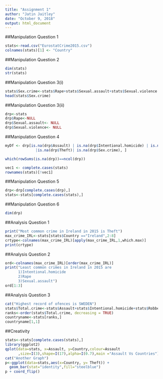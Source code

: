 ```yaml
---
title: "Assignment 1"
author: "Jatin Jaitley"
date: "October 9, 2018"
output: html_document
---
```


##Manipulation Question 1
```r
stats<-read.csv("EurostatCrime2015.csv")
colnames(stats)[1] <- "Country"
```
##Manipulation Question 2
```r
dim(stats)
str(stats)
```
##Manipulation Question 3(i)
```r
stats$Sex.crime<-stats$Rape+stats$Sexual.assault+stats$Sexual.violence
head(stats$Sex.crime)
```
##Manipulation Question 3(ii)
```r
drp<-stats
drp$Rape<-NULL
drp$Sexual.assault<- NULL
drp$Sexual.violence<- NULL
```
##Manipulation Question 4
```r
myDf <- drp[is.na(drp$Assault) | is.na(drp$Intentional.homicide) | is.na(drp$Robbery)
              |is.na(drp$Theft)| is.na(drp$Sex.crime), ]

which(rowSums(is.na(drp))==ncol(drp))

vec1 <- complete.cases(stats)
rownames(stats)[!vec1]
```
##Manipulation Question 5
```r
drp<-drp[complete.cases(drp),]
stats<-stats[complete.cases(stats),]
```
##Manipulation Question 6
```r
dim(drp)
```
##Analysis Question 1
```r
print("Most common crime in Ireland in 2015 is Theft")
max_crime_IRL<-stats[stats$Country =="Ireland",2:8]
crtype<-colnames(max_crime_IRL)[apply(max_crime_IRL,1,which.max)]
print(crtype)
```
##Analysis Question 2
```r
ord<-colnames(max_crime_IRL)[order(max_crime_IRL)]
print("Least common crimes in Ireland in 2015 are 
      1)Intentional.homicide
      2)Rape
      3)Sexual.assault")
ord[1:3]
```
##Analysis Question 3
```r
cat("Highest record of ofences is SWEDEN")
stats$Total.crime<-stats$Assault+stats$Intentional.homicide+stats$Robbery+stats$Theft+stats$Sex.crime
ranks<-order(stats$Total.crime, decreasing = TRUE)
countryname<-stats[ranks,]
countryname[1,1]
```
##Creativity
```r
stats<-stats[complete.cases(stats),]
library(ggplot2)
qplot(data=stats, x=Assault, y=Country,colour=Assault
      ,size=I(3),shape=I(17),alpha=I(0.7),main ="Assault Vs Countries")
cat("Another Graph")
p<-ggplot(data=stats,aes(x=Country, y= Theft)) +
  geom_bar(stat="identity",fill="steelblue")
p + coord_flip()
```